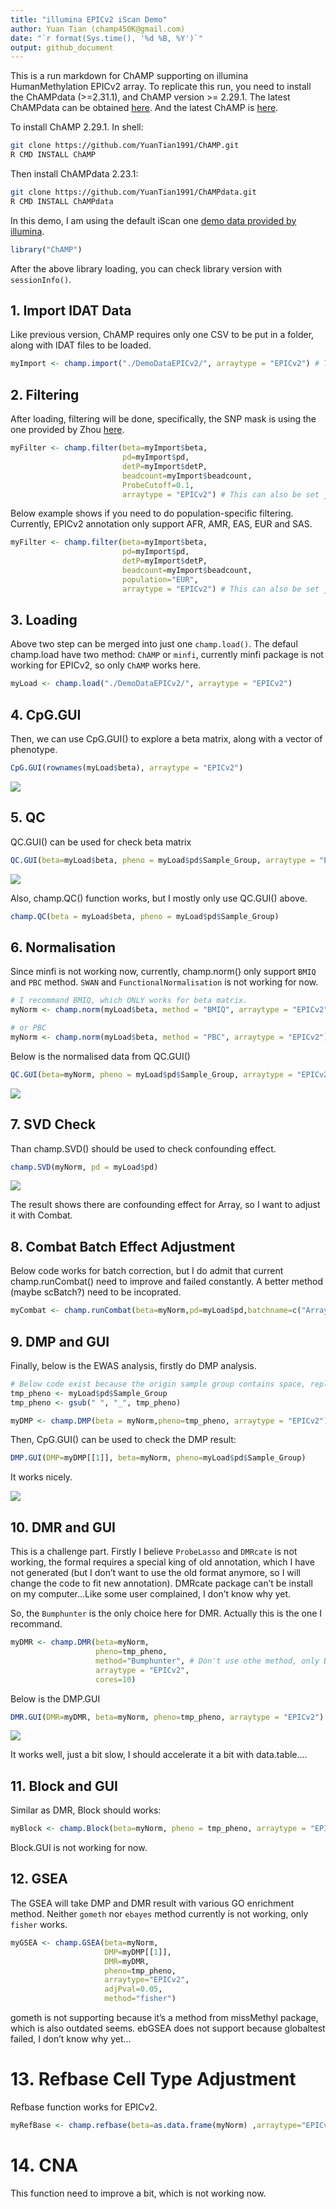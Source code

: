 ```yaml
---
title: "illumina EPICv2 iScan Demo"
author: Yuan Tian (champ450K@gmail.com)
date: "`r format(Sys.time(), '%d %B, %Y')`"
output: github_document
---
```


This is a run markdown for ChAMP supporting on illumina HumanMethylation EPICv2 array. To replicate this run, you need to install the ChAMPdata (>=2.31.1), and ChAMP version >= 2.29.1. The latest ChAMPdata can be obtained [here](https://github.com/YuanTian1991/ChAMPdata). And the latest ChAMP is [here](https://github.com/YuanTian1991/ChAMP).

To install ChAMP 2.29.1. In shell:
```bash
git clone https://github.com/YuanTian1991/ChAMP.git
R CMD INSTALL ChAMP
```

Then install ChAMPdata 2.23.1:

```bash
git clone https://github.com/YuanTian1991/ChAMPdata.git
R CMD INSTALL ChAMPdata
```

In this demo, I am using the default iScan one [demo data provided by illumina](https://emea.support.illumina.com/array/array_kits/infinium-methylationepic-beadchip-kit/downloads.html).

```r
library("ChAMP")
```

After the above library loading, you can check library version with `sessionInfo()`.

## 1. Import IDAT Data

Like previous version, ChAMP requires only one CSV to be put in a folder, along with IDAT files to be loaded.

```r
myImport <- champ.import("./DemoDataEPICv2/", arraytype = "EPICv2") # This can also be set just as `EPIC`
```

## 2. Filtering

After loading, filtering will be done, specifically, the SNP mask is using the one provided by Zhou [here](http://zwdzwd.github.io/InfiniumAnnotation).

```r
myFilter <- champ.filter(beta=myImport$beta, 
                         pd=myImport$pd, 
                         detP=myImport$detP,
                         beadcount=myImport$beadcount, 
                         ProbeCutoff=0.1,
                         arraytype = "EPICv2") # This can also be set just as `EPIC`
```

Below example shows if you need to do population-specific filtering. Currently, EPICv2 annotation only support AFR, AMR, EAS, EUR and SAS.

```r
myFilter <- champ.filter(beta=myImport$beta, 
                         pd=myImport$pd, 
                         detP=myImport$detP,
                         beadcount=myImport$beadcount,
                         population="EUR",
                         arraytype = "EPICv2") # This can also be set just as `EPIC`
```

## 3. Loading

Above two step can be merged into just one `champ.load()`. The defaul champ.load have two method: `ChAMP` or `minfi`, currently minfi package is not working for EPICv2, so only `ChAMP` works here.

```r
myLoad <- champ.load("./DemoDataEPICv2/", arraytype = "EPICv2")
```


## 4. CpG.GUI

Then, we can use CpG.GUI() to explore a beta matrix, along with a vector of phenotype.

```r
CpG.GUI(rownames(myLoad$beta), arraytype = "EPICv2")
```
![](./figures/figure1.png)

## 5. QC

QC.GUI() can be used for check beta matrix

```r
QC.GUI(beta=myLoad$beta, pheno = myLoad$pd$Sample_Group, arraytype = "EPICv2")
```

![](./figures/figure2.png)

Also, champ.QC() function works, but I mostly only use QC.GUI() above.

```r
champ.QC(beta = myLoad$beta, pheno = myLoad$pd$Sample_Group)
```

## 6. Normalisation

Since minfi is not working now, currently, champ.norm() only support `BMIQ` and `PBC` method. `SWAN` and `FunctionalNormalisation` is not working for now.

```r
# I recommand BMIQ, which ONLY works for beta matrix.
myNorm <- champ.norm(myLoad$beta, method = "BMIQ", arraytype = "EPICv2")

# or PBC
myNorm <- champ.norm(myLoad$beta, method = "PBC", arraytype = "EPICv2")
```

Below is the normalised data from QC.GUI()

```r
QC.GUI(beta=myNorm, pheno = myLoad$pd$Sample_Group, arraytype = "EPICv2")
```

![](./figures/figure3.png)

## 7. SVD Check

Than champ.SVD() should be used to check confounding effect.

```r
champ.SVD(myNorm, pd = myLoad$pd)
```

![](./figures/figure4.png)

The result shows there are confounding effect for Array, so I want to adjust it with Combat.

## 8. Combat Batch Effect Adjustment

Below code works for batch correction, but I do admit that current champ.runCombat() need to improve and failed constantly. A better method (maybe scBatch?) need to be incoprated.

```r
myCombat <- champ.runCombat(beta=myNorm,pd=myLoad$pd,batchname=c("Array"))
```

## 9. DMP and GUI

Finally, below is the EWAS analysis, firstly do DMP analysis.

```r

# Below code exist because the origin sample group contains space, replace it with `_` works.
tmp_pheno <- myLoad$pd$Sample_Group
tmp_pheno <- gsub(" ", "_", tmp_pheno)

myDMP <- champ.DMP(beta = myNorm,pheno=tmp_pheno, arraytype = "EPICv2")
```

Then, CpG.GUI() can be used to check the DMP result:

```r
DMP.GUI(DMP=myDMP[[1]], beta=myNorm, pheno=myLoad$pd$Sample_Group)
```

It works nicely.

![](./figures/figure5.png)

## 10. DMR and GUI

This is a challenge part. Firstly I believe `ProbeLasso` and `DMRcate` is not working, the formal requires a special king of old annotation, which I have not generated (but I don't want to use the old format anymore, so I will change the code to fit new annotation). DMRcate package can't be install on my computer...Like some user complained, I don't know why yet.

So, the `Bumphunter` is the only choice here for DMR. Actually this is the one I recommand.

```r
myDMR <- champ.DMR(beta=myNorm, 
                   pheno=tmp_pheno,
                   method="Bumphunter", # Don't use othe method, only Bumphunter works.
                   arraytype = "EPICv2", 
                   cores=10)
```

Below is the DMP.GUI

```r
DMR.GUI(DMR=myDMR, beta=myNorm, pheno=tmp_pheno, arraytype = "EPICv2")
```

![](./figures/figure6.png)

It works well, just a bit slow, I should accelerate it a bit with data.table....

## 11. Block and GUI

Similar as DMR, Block should works:

```r
myBlock <- champ.Block(beta=myNorm, pheno = tmp_pheno, arraytype = "EPICv2")
```

Block.GUI is not working for now.

## 12. GSEA

The GSEA will take DMP and DMR result with various GO enrichment method. Neither `gometh` nor `ebayes` method currently is not working, only `fisher` works.


```r
myGSEA <- champ.GSEA(beta=myNorm,
                     DMP=myDMP[[1]], 
                     DMR=myDMR,
                     pheno=tmp_pheno,
                     arraytype="EPICv2",
                     adjPval=0.05, 
                     method="fisher")


```


gometh is not supporting because it's a method from missMethyl package, which is also outdated seems. ebGSEA does not support because globaltest failed, I don't know why yet...

# 13. Refbase Cell Type Adjustment

Refbase function works for EPICv2.

```r
myRefBase <- champ.refbase(beta=as.data.frame(myNorm) ,arraytype="EPICv2")
```


# 14. CNA

This function need to improve a bit, which is not working now.

